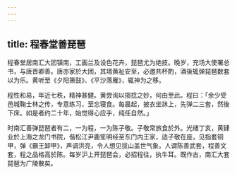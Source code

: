 ```yaml
---
---
---
```

title: 程春堂善琵琶
---



程春堂居南汇大团镇南，工画兰及设色花卉，琵琶尤为绝技。晚岁，充场大使署总书，与唐晋卿善。唐亦家於大团，其壻黄祉安至，必邀共杯酌，酒後辄弹琵琶数套以为乐。黄听至《夕阳箫鼓》、《平沙落雁》，辄神为之移。

程性和易，年近七秩，精神甚健。黄尝询以搊捻之妙，何由至此。程曰：「余少受邑城鞠士林之传，专意练习，至忘寝食。每晨起，披衣坐牀上，先弹二三套，然後下床。如是者约二十年，始觉得心应手，纯任自然。」

时南汇善弹琵琶者有二，一为程，一为陈子敬。子敬常旅食於外。光绪丁亥，黄肄业於上海之龙门书院，偕松江尹鹿笙明经至东门内王家，适子敬在座，见指套铜甲，弹《霸王卸甲》，声调洪亮，令人想见拔山盖世气象。人谓陈善武套，程善文套，程之品格高於陈。每岁沪上开琵琶会，必招程往，执牛耳。既作古，南汇大套琵琶为广陵散矣。